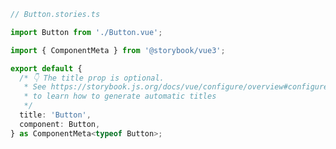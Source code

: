 ```ts
// Button.stories.ts

import Button from './Button.vue';

import { ComponentMeta } from '@storybook/vue3';

export default {
  /* 👇 The title prop is optional.
   * See https://storybook.js.org/docs/vue/configure/overview#configure-story-loading
   * to learn how to generate automatic titles
   */
  title: 'Button',
  component: Button,
} as ComponentMeta<typeof Button>;
```

